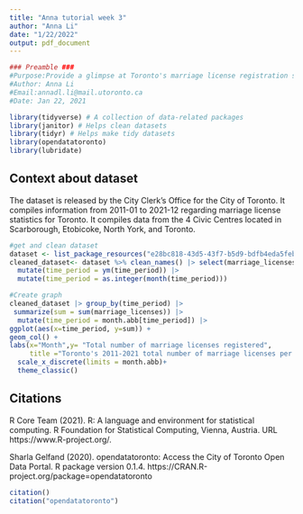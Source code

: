 ```yaml
---
title: "Anna tutorial week 3"
author: "Anna Li"
date: "1/22/2022"
output: pdf_document
---
```


```r
### Preamble ###
#Purpose:Provide a glimpse at Toronto's marriage license registration situation.
#Author: Anna Li
#Email:annadl.li@mail.utoronto.ca
#Date: Jan 22, 2021
```

```r
library(tidyverse) # A collection of data-related packages
library(janitor) # Helps clean datasets
library(tidyr) # Helps make tidy datasets
library(opendatatoronto)
library(lubridate)
```
## Context about dataset
The dataset is released by the City Clerk's Office for the City of Toronto. It compiles information from 2011-01 to 2021-12 regarding marriage license statistics for Toronto. It compiles data from the 4 Civic Centres located in Scarborough, Etobicoke, North York, and Toronto.

```r
#get and clean dataset
dataset <- list_package_resources("e28bc818-43d5-43f7-b5d9-bdfb4eda5feb") |> get_resource()
cleaned_dataset<- dataset %>% clean_names() |> select(marriage_licenses,time_period) |>
  mutate(time_period = ym(time_period)) |>
  mutate(time_period = as.integer(month(time_period)))
```



```r
#Create graph
cleaned_dataset |> group_by(time_period) |>
 summarize(sum = sum(marriage_licenses)) |>
  mutate(time_period = month.abb[time_period]) |>
ggplot(aes(x=time_period, y=sum)) +
geom_col() + 
labs(x="Month",y= "Total number of marriage licenses registered", 
     title ="Toronto's 2011-2021 total number of marriage licenses per month")+
  scale_x_discrete(limits = month.abb)+
  theme_classic()

```
## Citations
R Core Team (2021). R: A language and environment for statistical computing. R Foundation
  for Statistical Computing, Vienna, Austria. URL https://www.R-project.org/.

Sharla Gelfand (2020). opendatatoronto: Access the City of Toronto Open Data Portal. R
  package version 0.1.4. https://CRAN.R-project.org/package=opendatatoronto


```r
citation()
citation("opendatatoronto")
```

